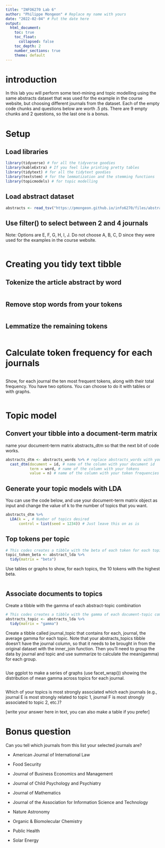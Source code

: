 ```yaml
---
title: "INFO6270 Lab 6"
author: "Philippe Mongeon" # Replace my name with yours
date: "2022-02-04" # Put the date here
output: 
  html_document:
    toc: true 
    toc_float:       
      collapsed: false
    toc_depth: 2
    number_sections: true 
    theme: default
---
```


# introduction

In this lab you will perform some text-mining and topic modelling using the same abstracts dataset that was used for the example in the course website, but choosing different journals from the dataset. Each of the empty code chunks and questions below are worth .5 pts. There are 9 empty chunks and 2 questions, so the last one is a bonus.

# Setup 

## Load libraries

```r
library(tidyverse) # for all the tidyverse goodies
library(kableExtra) # If you feel like printing pretty tables
library(tidytext) # for all the tidytext goodies
library(textstem) # for the lemmatization and the stemming functions
library(topicmodels) # for topic modelling
```

## Load abstract dataset

```r
abstracts <- read_tsv("https://pmongeon.github.io/info6270/files/abstracts.txt")
```

## Use filter() to select between 2 and 4 journals

Note: Options are E, F, G, H, I, J. Do not choose A, B, C, D since they were used for the examples in the course website.

```r

```

# Creating you tidy text tibble

## Tokenize the article abstract by word

```r

```

## Remove stop words from your tokens

```r

```

## Lemmatize the remaining tokens

```r

```

# Calculate token frequency for each journals

```r

```

Show, for each journal the ten most frequent tokens, along with their total frequency. You have two options. You can choose to do it with tables or with graphs.

```r

```

# Topic model

## Convert your tibble into a document-term matrix

name your document-term matrix abstracts_dtm so that the next bit of code works.

```r
abstracts_dtm <- abstracts_words %>% # replace abstracts_words with your tibble.
  cast_dtm(document = id, # name of the column with your document id 
           term = word, # name of the column with your tokens
           value = n) # name of the column with your token frequencies
```

## Generate your topic models with LDA

You can use the code below, and use your document-term matrix object as input and change the value of k to the number of topics that you want.

```r
abstracts_dtm %>% 
  LDA(k = , # Number of topics desired
      control = list(seed = 1234)) # Just leave this on as is
```

## Top tokens per topic

```r
# This codes creates a tibble with the beta of each token for each topic
topic_token_beta <- abstract_lda %>% 
  tidy(matrix = "beta")
```

Use tables or graphs to show, for each topics, the 10 tokens with the highest beta.

```r

```

## Associate documents to topics

Create a tibble with the gamma of each abstract-topic combination

```r
# This codes creates a tibble with the gamma of each document-topic combination
abstracts_topic <- abstracts_lda %>% 
  tidy(matrix = "gamma")
```

Create a tibble called journal_topic that contains for each, journal, the average gamma for each topic. Note that your abstracts_topics tibble doesn't have the journal column, so that it needs to be brought in from the original dataset with the inner_join function. Then you'll need to group the data by journal and topic and use summarize to calculate the mean(gamma) for each group.

```r

```

Use ggplot to make a series of graphs (use facet_wrap()) showing the distribution of mean gamma across topics for each journal.

```r

```

Which of your topics is most strongly associated which each journals (e.g., journal E is most strongly related to topic 1, journal F is most strongly associated to topic 2, etc.)?

\[write your answer here in text, you can also make a table if you prefer\]

# Bonus question

Can you tell which journals from this list your selected journals are?

-   American Journal of International Law

-   Food Security

-   Journal of Business Economics and Management

-   Journal of Child Psychology and Psychiatry

-   Journal of Mathematics

-   Journal of the Association for Information Science and Technology

-   Nature Astronomy

-   Organic & Biomolecular Chemistry

-   Public Health

-   Solar Energy
